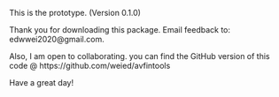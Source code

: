 This is the prototype. (Version 0.1.0)

Thank you for downloading this package. Email feedback to: edwwei2020@gmail.com.

Also, I am open to collaborating. you can find the GitHub version of this code @
https://github.com/weied/avfintools

Have a great day!
